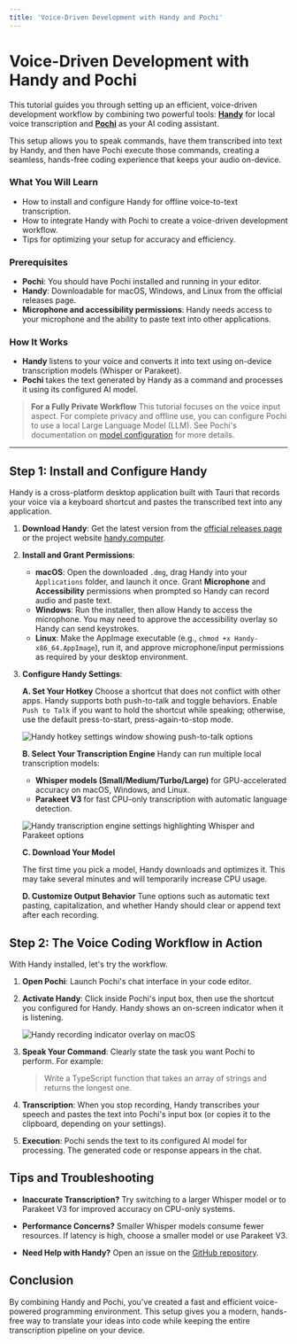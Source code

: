```yaml
---
title: 'Voice-Driven Development with Handy and Pochi'
---
```


# Voice-Driven Development with Handy and Pochi

This tutorial guides you through setting up an efficient, voice-driven development workflow by combining two powerful tools: **[Handy](https://github.com/cjpais/Handy)** for local voice transcription and **[Pochi](https://github.com/TabbyML/pochi)** as your AI coding assistant.

This setup allows you to speak commands, have them transcribed into text by Handy, and then have Pochi execute those commands, creating a seamless, hands-free coding experience that keeps your audio on-device.

### What You Will Learn
- How to install and configure Handy for offline voice-to-text transcription.
- How to integrate Handy with Pochi to create a voice-driven development workflow.
- Tips for optimizing your setup for accuracy and efficiency.

### Prerequisites
- **Pochi**: You should have Pochi installed and running in your editor.
- **Handy**: Downloadable for macOS, Windows, and Linux from the official releases page.
- **Microphone and accessibility permissions**: Handy needs access to your microphone and the ability to paste text into other applications.

### How It Works

- **Handy** listens to your voice and converts it into text using on-device transcription models (Whisper or Parakeet).
- **Pochi** takes the text generated by Handy as a command and processes it using its configured AI model.

> **For a Fully Private Workflow**
> This tutorial focuses on the voice input aspect. For complete privacy and offline use, you can configure Pochi to use a local Large Language Model (LLM). See Pochi's documentation on [model configuration](../../models) for more details.

---

## Step 1: Install and Configure Handy

Handy is a cross-platform desktop application built with Tauri that records your voice via a keyboard shortcut and pastes the transcribed text into any application.

1. **Download Handy**: Get the latest version from the [official releases page](https://github.com/cjpais/Handy/releases) or the project website [handy.computer](https://handy.computer).

2. **Install and Grant Permissions**:
   - **macOS**: Open the downloaded `.dmg`, drag Handy into your `Applications` folder, and launch it once. Grant **Microphone** and **Accessibility** permissions when prompted so Handy can record audio and paste text.
   - **Windows**: Run the installer, then allow Handy to access the microphone. You may need to approve the accessibility overlay so Handy can send keystrokes.
   - **Linux**: Make the AppImage executable (e.g., `chmod +x Handy-x86_64.AppImage`), run it, and approve microphone/input permissions as required by your desktop environment.

3. **Configure Handy Settings**:

   **A. Set Your Hotkey**
   Choose a shortcut that does not conflict with other apps. Handy supports both push-to-talk and toggle behaviors. Enable `Push to Talk` if you want to hold the shortcut while speaking; otherwise, use the default press-to-start, press-again-to-stop mode.

   ![Handy hotkey settings window showing push-to-talk options](./images/hotkey-setting.png)

   **B. Select Your Transcription Engine**
   Handy can run multiple local transcription models:
   - **Whisper models (Small/Medium/Turbo/Large)** for GPU-accelerated accuracy on macOS, Windows, and Linux.
   - **Parakeet V3** for fast CPU-only transcription with automatic language detection.

   ![Handy transcription engine settings highlighting Whisper and Parakeet options](./images/transcription-model-setting.png)

   **C. Download Your Model**

   The first time you pick a model, Handy downloads and optimizes it. This may take several minutes and will temporarily increase CPU usage.

   **D. Customize Output Behavior**
   Tune options such as automatic text pasting, capitalization, and whether Handy should clear or append text after each recording.

## Step 2: The Voice Coding Workflow in Action

With Handy installed, let's try the workflow.

1. **Open Pochi**: Launch Pochi's chat interface in your code editor.
2. **Activate Handy**: Click inside Pochi's input box, then use the shortcut you configured for Handy. Handy shows an on-screen indicator when it is listening.

   ![Handy recording indicator overlay on macOS](./images/recording-indicator.png)

3. **Speak Your Command**: Clearly state the task you want Pochi to perform. For example:

   > Write a TypeScript function that takes an array of strings and returns the longest one.
4. **Transcription**: When you stop recording, Handy transcribes your speech and pastes the text into Pochi's input box (or copies it to the clipboard, depending on your settings).
5. **Execution**: Pochi sends the text to its configured AI model for processing. The generated code or response appears in the chat.

## Tips and Troubleshooting

- **Inaccurate Transcription?**
  Try switching to a larger Whisper model or to Parakeet V3 for improved accuracy on CPU-only systems.

- **Performance Concerns?**
  Smaller Whisper models consume fewer resources. If latency is high, choose a smaller model or use Parakeet V3.

- **Need Help with Handy?**
  Open an issue on the [GitHub repository](https://github.com/cjpais/Handy/issues).

## Conclusion

By combining Handy and Pochi, you've created a fast and efficient voice-powered programming environment. This setup gives you a modern, hands-free way to translate your ideas into code while keeping the entire transcription pipeline on your device.
